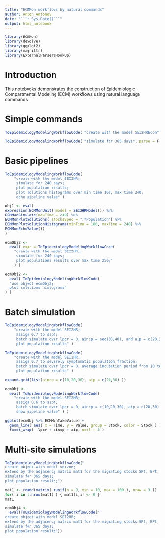 ```yaml
---
title: "ECMMon workflows by natural commands"
author: Anton Antonov
date: "```r Sys.Date()```"
output: html_notebook
---
```


```r
library(ECMMon)
library(deSolve)
library(ggplot2)
library(magrittr)
library(ExternalParsersHookUp)
```

# Introduction

This notebooks demonstrates the construction of Epidemiologic Compartmental Modeling (ECM) workflows
using natural language commands.


# Simple commands

```r
ToEpidemiologyModelingWorkflowCode( "create with the model SEI2HREcon", parse = F )
```

```r
ToEpidemiologyModelingWorkflowCode( "simulate for 365 days", parse = F )
```

# Basic pipelines

```r
ToEpidemiologyModelingWorkflowCode( 
    "create with the model SEI2HR;
     simulate for 240 days;
     plot population results;
     plot solutions histograms over min time 100, max time 240;
     echo pipeline value" )
```
```r
obj1 <- eval(
expression(ECMMonUnit( model = SEI2HRModel()) %>%
ECMMonSimulate(maxTime = 240) %>%
ECMMonPlotSolutions( stocksSpec = ".*Population") %>%
ECMMonPlotSolutionHistograms(minTime = 100, maxTime = 240) %>%
ECMMonEchoValue())
)
```

```r
ecmObj2 <-
  eval( expr = ToEpidemiologyModelingWorkflowCode( 
    "create with the model SEI2HR;
     simulate for 240 days;
     plot populations results over max time 250;"
    ) ) 
```

```r
ecmObj2 <- 
  eval( ToEpidemiologyModelingWorkflowCode( 
  "use object ecmObj2; 
  plot solutions histograms"
) )
```

# Batch simulation

```r
ToEpidemiologyModelingWorkflowCode( 
    "create with the model SEI2HR;
     assign 0.7 to sspf;
     batch simulate over lpcr = 0, aincp = seq(10,40), and aip = c(20,30) for 240 days;
     plot population results" ) 
```

```r
ToEpidemiologyModelingWorkflowCode( 
    "create with the model SEI2HR;
     assign 0.7 to severely symptomatic population fraction;
     batch simulate over lpcr = 0, average incubation period from 10 to 40 step 5, and average infectious period = c(20,30) for 240 days;
     plot population results" ) 
```
```r
expand.grid(list(aincp = c(10,20,30), aip = c(20,30) ))
```


```r
ecmObj <- 
  eval( ToEpidemiologyModelingWorkflowCode( 
    "create with the model SEI2HR;
     assign 0.6 to sspf;
     batch simulate over lpcr = 0, aincp = c(10,20,30), aip = c(20,30) for 240 days;
     show pipeline value" ) )
```

```r
ggplot(ecmObj %>% ECMMonTakeValue) + 
  geom_line( aes( x = Time, y = Value, group = Stock, color = Stock ) ) +
  facet_wrap( ~lpcr + aincp + aip, ncol = 3 )
```
# Multi-site simulations

```r
ToEpidemiologyModelingWorkflowCode("
create object with model SEI2HR;
extend by the adjacency matrix mat1 for the migrating stocks SPt, EPt, and RPt;
simulate for 365 days;
plot population results;")
```

```r
mat1 <- round(matrix( runif(n = 9, min = 10, max = 100 ), nrow = 3 ))
for( i in 1:nrow(mat1) ) { mat1[i,i] <- 0 }
mat1
```

```r
ecmObj4 <- 
  eval(ToEpidemiologyModelingWorkflowCode("
create object with model SEI2HR;
extend by the adjacency matrix mat1 for the migrating stocks SPt, EPt, and RPt;
simulate for 365 days;
plot population results"))
```

